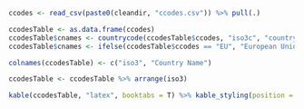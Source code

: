 ```r

ccodes <- read_csv(paste0(cleandir, "ccodes.csv")) %>% pull(.)

ccodesTable <- as.data.frame(ccodes)
ccodesTable$cnames <- countrycode(ccodesTable$ccodes, "iso3c", "country.name")
ccodesTable$cnames <- ifelse(ccodesTable$ccodes == "EU", "European Union", ccodesTable$cnames)

colnames(ccodesTable) <- c("iso3", "Country Name")

ccodesTable <- ccodesTable %>% arrange(iso3)

kable(ccodesTable, "latex", booktabs = T) %>% kable_styling(position = "center")

```
